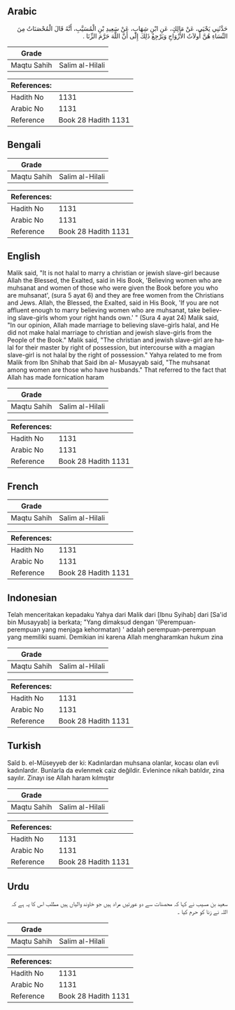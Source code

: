 ## Arabic


<div dir="rtl" lang="ar" style={{fontSize:'larger',backgroundColor:'#f8f9fa',padding:20}}>
حَدَّثَنِي يَحْيَى، عَنْ مَالِكٍ، عَنِ ابْنِ شِهَابٍ، عَنْ سَعِيدِ بْنِ الْمُسَيَّبِ، أَنَّهُ قَالَ الْمُحْصَنَاتُ مِنَ النِّسَاءِ هُنَّ أُولاَتُ الأَزْوَاجِ وَيَرْجِعُ ذَلِكَ إِلَى أَنَّ اللَّهَ حَرَّمَ الزِّنَا ‏.‏
</div>
<div style={{backgroundColor:'#f8f9fa',padding:20, marginBottom: 10}}><table> <thead> <tr> <th>Grade</th> <th></th> </tr> </thead> <tbody> <tr><td>Maqtu Sahih</td><td>Salim al-Hilali</td></tr></tbody></table><table> <thead> <tr> <th>References:</th> <th></th> </tr> </thead> <tbody><tr><td>Hadith No</td><td>1131</td></tr><tr><td>Arabic No</td><td>1131</td></tr><tr><td>Reference</td><td>Book 28 Hadith 1131</td></tr></tbody></table></div>

## Bengali


<div dir="ltr" lang="bn" style={{fontSize:'larger',backgroundColor:'#f8f9fa',padding:20}}>

</div>
<div style={{backgroundColor:'#f8f9fa',padding:20, marginBottom: 10}}><table> <thead> <tr> <th>Grade</th> <th></th> </tr> </thead> <tbody> <tr><td>Maqtu Sahih</td><td>Salim al-Hilali</td></tr></tbody></table><table> <thead> <tr> <th>References:</th> <th></th> </tr> </thead> <tbody><tr><td>Hadith No</td><td>1131</td></tr><tr><td>Arabic No</td><td>1131</td></tr><tr><td>Reference</td><td>Book 28 Hadith 1131</td></tr></tbody></table></div>

## English


<div dir="ltr" lang="en" style={{fontSize:'larger',backgroundColor:'#f8f9fa',padding:20}}>
Malik said, "It is not halal to marry a christian or jewish slave-girl because Allah the Blessed, the Exalted, said in His Book, 'Believing women who are muhsanat and women of those who were given the Book before you who are muhsanat', (sura 5 ayat 6) and they are free women from the Christians and Jews. Allah, the Blessed, the Exalted, said in His Book, 'If you are not affluent enough to marry believing women who are muhsanat, take believing slave-girls whom your right hands own.' " (Sura 4 ayat 24) Malik said, "In our opinion, Allah made marriage to believing slave-girls halal, and He did not make halal marriage to christian and jewish slave-girls from the People of the Book." Malik said, "The christian and jewish slave-girl are halal for their master by right of possession, but intercourse with a magian slave-girl is not halal by the right of possession." Yahya related to me from Malik from Ibn Shihab that Said ibn al- Musayyab said, "The muhsanat among women are those who have husbands." That referred to the fact that Allah has made fornication haram
</div>
<div style={{backgroundColor:'#f8f9fa',padding:20, marginBottom: 10}}><table> <thead> <tr> <th>Grade</th> <th></th> </tr> </thead> <tbody> <tr><td>Maqtu Sahih</td><td>Salim al-Hilali</td></tr></tbody></table><table> <thead> <tr> <th>References:</th> <th></th> </tr> </thead> <tbody><tr><td>Hadith No</td><td>1131</td></tr><tr><td>Arabic No</td><td>1131</td></tr><tr><td>Reference</td><td>Book 28 Hadith 1131</td></tr></tbody></table></div>

## French


<div dir="ltr" lang="fr" style={{fontSize:'larger',backgroundColor:'#f8f9fa',padding:20}}>

</div>
<div style={{backgroundColor:'#f8f9fa',padding:20, marginBottom: 10}}><table> <thead> <tr> <th>Grade</th> <th></th> </tr> </thead> <tbody> <tr><td>Maqtu Sahih</td><td>Salim al-Hilali</td></tr></tbody></table><table> <thead> <tr> <th>References:</th> <th></th> </tr> </thead> <tbody><tr><td>Hadith No</td><td>1131</td></tr><tr><td>Arabic No</td><td>1131</td></tr><tr><td>Reference</td><td>Book 28 Hadith 1131</td></tr></tbody></table></div>

## Indonesian


<div dir="ltr" lang="id" style={{fontSize:'larger',backgroundColor:'#f8f9fa',padding:20}}>
Telah menceritakan kepadaku Yahya dari Malik dari [Ibnu Syihab] dari [Sa'id bin Musayyab] ia berkata; "Yang dimaksud dengan '(Perempuan-perempuan yang menjaga kehormatan) ' adalah perempuan-perempuan yang memiliki suami. Demikian ini karena Allah mengharamkan hukum zina
</div>
<div style={{backgroundColor:'#f8f9fa',padding:20, marginBottom: 10}}><table> <thead> <tr> <th>Grade</th> <th></th> </tr> </thead> <tbody> <tr><td>Maqtu Sahih</td><td>Salim al-Hilali</td></tr></tbody></table><table> <thead> <tr> <th>References:</th> <th></th> </tr> </thead> <tbody><tr><td>Hadith No</td><td>1131</td></tr><tr><td>Arabic No</td><td>1131</td></tr><tr><td>Reference</td><td>Book 28 Hadith 1131</td></tr></tbody></table></div>

## Turkish


<div dir="ltr" lang="tr" style={{fontSize:'larger',backgroundColor:'#f8f9fa',padding:20}}>
Saîd b. el-Müseyyeb der ki: Kadınlardan muhsana olanlar, kocası olan evli kadınlardır. Bunlarla da evlenmek caiz değildir. Evlenince nikah batıldır, zina sayılır. Zinayı ise Allah haram kılmıştır
</div>
<div style={{backgroundColor:'#f8f9fa',padding:20, marginBottom: 10}}><table> <thead> <tr> <th>Grade</th> <th></th> </tr> </thead> <tbody> <tr><td>Maqtu Sahih</td><td>Salim al-Hilali</td></tr></tbody></table><table> <thead> <tr> <th>References:</th> <th></th> </tr> </thead> <tbody><tr><td>Hadith No</td><td>1131</td></tr><tr><td>Arabic No</td><td>1131</td></tr><tr><td>Reference</td><td>Book 28 Hadith 1131</td></tr></tbody></table></div>

## Urdu


<div dir="rtl" lang="ur" style={{fontSize:'larger',backgroundColor:'#f8f9fa',padding:20}}>
سعید بن مسیب نے کہا کہ محصنات سے دو عورتیں مراد ہیں جو خاوند والیاں ہیں مطلب اس کا یہ ہے کہ اللہ نے زنا کو حرم کیا ۔
</div>
<div style={{backgroundColor:'#f8f9fa',padding:20, marginBottom: 10}}><table> <thead> <tr> <th>Grade</th> <th></th> </tr> </thead> <tbody> <tr><td>Maqtu Sahih</td><td>Salim al-Hilali</td></tr></tbody></table><table> <thead> <tr> <th>References:</th> <th></th> </tr> </thead> <tbody><tr><td>Hadith No</td><td>1131</td></tr><tr><td>Arabic No</td><td>1131</td></tr><tr><td>Reference</td><td>Book 28 Hadith 1131</td></tr></tbody></table></div>